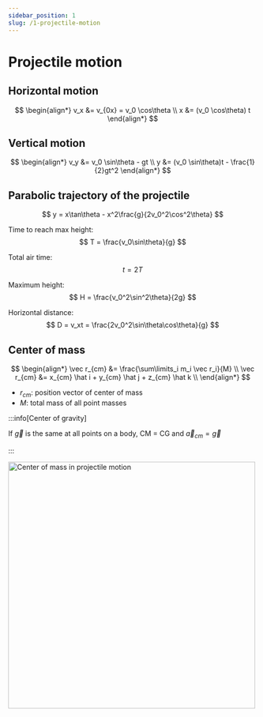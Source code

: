 ```yaml
---
sidebar_position: 1
slug: /1-projectile-motion
---
```



# Projectile motion

<Row>
<Column>

## Horizontal motion

$$
\begin{align*}
v_x &= v_{0x} = v_0 \cos\theta \\
x &= (v_0 \cos\theta) t
\end{align*}
$$

</Column>
<Column>

## Vertical motion

$$
\begin{align*}
v_y &= v_0 \sin\theta - gt \\
y &= (v_0 \sin\theta)t - \frac{1}{2}gt^2
\end{align*}
$$

</Column>
</Row>

## Parabolic trajectory of the projectile

$$
y = x\tan\theta - x^2\frac{g}{2v_0^2\cos^2\theta}
$$

<Row>
<Column>

Time to reach max height:
$$
T = \frac{v_0\sin\theta}{g}
$$

Total air time:
$$
t = 2T
$$

</Column>
<Column>

Maximum height:
$$
H = \frac{v_0^2\sin^2\theta}{2g}
$$

Horizontal distance:
$$
D = v_xt = \frac{2v_0^2\sin\theta\cos\theta}{g}
$$

</Column>
</Row>

## Center of mass

<Row>
<Column col="7">

$$
\begin{align*}
\vec r_{cm} &= \frac{\sum\limits_i m_i \vec r_i}{M} \\
\vec r_{cm} &= x_{cm} \hat i + y_{cm} \hat j + z_{cm} \hat k \\
\end{align*}
$$

- $r_{cm}$: position vector of center of mass
- $M$: total mass of all point masses

:::info[Center of gravity]

If $\vec g$ is the same at all points on a body, CM = CG and $\vec a_{cm} = \vec g$

:::

</Column>
<Column col="5">
<img src="/img/figures/center-of-mass-in-projectile-motion.png" alt="Center of mass in projectile motion" width="500" />
</Column>
</Row>
